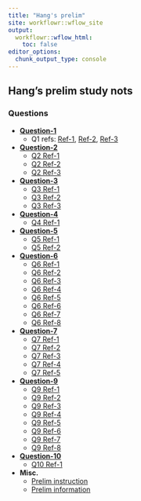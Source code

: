 ```yaml
---
title: "Hang's prelim"
site: workflowr::wflow_site
output:
  workflowr::wflow_html:
    toc: false
editor_options:
  chunk_output_type: console
---
```


## Hang's prelim study nots

### Questions

- [**Question-1**](https://chenh19.github.io/prelim/GGSB_questions_2022/GGSB_Question_1/GGSB_Prelim_Question_1.pdf)
  - Q1 refs: [Ref-1](https://chenh19.github.io/prelim/GGSB_questions_2022/GGSB_Question_1/Quesetion_1-Reference_1.pdf),
             [Ref-2](https://chenh19.github.io/prelim/GGSB_questions_2022/GGSB_Question_1/Quesetion_1-Reference_2.pdf),
             [Ref-3](https://chenh19.github.io/prelim/GGSB_questions_2022/GGSB_Question_1/Quesetion_1-Reference_3.pdf)

- [**Question-2**](https://chenh19.github.io/prelim/GGSB_questions_2022/GGSB_Question_2/GGSB_Prelim_Question_2.pdf)
  - [Q2 Ref-1](https://chenh19.github.io/prelim/GGSB_questions_2022/GGSB_Question_2/Quesetion_2-Reference_1.pdf)
  - [Q2 Ref-2](https://chenh19.github.io/prelim/GGSB_questions_2022/GGSB_Question_2/Quesetion_2-Reference_2.pdf)
  - [Q2 Ref-3](https://chenh19.github.io/prelim/GGSB_questions_2022/GGSB_Question_2/Quesetion_2-Reference_3.pdf)

- [**Question-3**](https://chenh19.github.io/prelim/GGSB_questions_2022/GGSB_Question_3/GGSB_Prelim_Question_3.pdf)
  - [Q3 Ref-1](https://chenh19.github.io/prelim/GGSB_questions_2022/GGSB_Question_3/Quesetion_3-Reference_1.pdf)
  - [Q3 Ref-2](https://chenh19.github.io/prelim/GGSB_questions_2022/GGSB_Question_3/Quesetion_3-Reference_2.pdf)
  - [Q3 Ref-3](https://chenh19.github.io/prelim/GGSB_questions_2022/GGSB_Question_3/Quesetion_3-Reference_3.pdf)

- [**Question-4**](https://chenh19.github.io/prelim/GGSB_questions_2022/GGSB_Question_4/GGSB_Prelim_Question_4.pdf)
  - [Q4 Ref-1](https://chenh19.github.io/prelim/GGSB_questions_2022/GGSB_Question_4/Quesetion_4-Reference_1.pdf)

- [**Question-5**](https://chenh19.github.io/prelim/GGSB_questions_2022/GGSB_Question_5/GGSB_Prelim_Question_5.pdf)
  - [Q5 Ref-1](https://chenh19.github.io/prelim/GGSB_questions_2022/GGSB_Question_5/Quesetion_5-Reference_1.pdf)
  - [Q5 Ref-2](https://chenh19.github.io/prelim/GGSB_questions_2022/GGSB_Question_5/Quesetion_5-Reference_2.pdf)

- [**Question-6**](https://chenh19.github.io/prelim/GGSB_questions_2022/GGSB_Question_6/GGSB_Prelim_Question_6.pdf)
  - [Q6 Ref-1](https://chenh19.github.io/prelim/GGSB_questions_2022/GGSB_Question_6/Quesetion_6-Reference_1.pdf)
  - [Q6 Ref-2](https://chenh19.github.io/prelim/GGSB_questions_2022/GGSB_Question_6/Quesetion_6-Reference_2.pdf)
  - [Q6 Ref-3](https://chenh19.github.io/prelim/GGSB_questions_2022/GGSB_Question_6/Quesetion_6-Reference_3.pdf)
  - [Q6 Ref-4](https://chenh19.github.io/prelim/GGSB_questions_2022/GGSB_Question_6/Quesetion_6-Reference_4.pdf)
  - [Q6 Ref-5](https://chenh19.github.io/prelim/GGSB_questions_2022/GGSB_Question_6/Quesetion_6-Reference_5.pdf)
  - [Q6 Ref-6](https://chenh19.github.io/prelim/GGSB_questions_2022/GGSB_Question_6/Quesetion_6-Reference_6.pdf)
  - [Q6 Ref-7](https://chenh19.github.io/prelim/GGSB_questions_2022/GGSB_Question_6/Quesetion_6-Reference_7.pdf)
  - [Q6 Ref-8](https://chenh19.github.io/prelim/GGSB_questions_2022/GGSB_Question_6/Quesetion_6-Reference_8.pdf)

- [**Question-7**](https://chenh19.github.io/prelim/GGSB_questions_2022/GGSB_Question_7/GGSB_Prelim_Question_7.pdf)
  - [Q7 Ref-1](https://chenh19.github.io/prelim/GGSB_questions_2022/GGSB_Question_7/Quesetion_7-Reference_1.pdf)
  - [Q7 Ref-2](https://chenh19.github.io/prelim/GGSB_questions_2022/GGSB_Question_7/Quesetion_7-Reference_2.pdf)
  - [Q7 Ref-3](https://chenh19.github.io/prelim/GGSB_questions_2022/GGSB_Question_7/Quesetion_7-Reference_3.pdf)
  - [Q7 Ref-4](https://chenh19.github.io/prelim/GGSB_questions_2022/GGSB_Question_7/Quesetion_7-Reference_4.pdf)
  - [Q7 Ref-5](https://chenh19.github.io/prelim/GGSB_questions_2022/GGSB_Question_7/Quesetion_7-Reference_5.pdf)

- [**Question-9**](https://chenh19.github.io/prelim/GGSB_questions_2022/GGSB_Question_9/GGSB_Prelim_Question_9.pdf)
  - [Q9 Ref-1](https://chenh19.github.io/prelim/GGSB_questions_2022/GGSB_Question_9/Quesetion_9-Reference_1.pdf)
  - [Q9 Ref-2](https://chenh19.github.io/prelim/GGSB_questions_2022/GGSB_Question_9/Quesetion_9-Reference_2.pdf)
  - [Q9 Ref-3](https://chenh19.github.io/prelim/GGSB_questions_2022/GGSB_Question_9/Quesetion_9-Reference_3.pdf)
  - [Q9 Ref-4](https://chenh19.github.io/prelim/GGSB_questions_2022/GGSB_Question_9/Quesetion_9-Reference_4.pdf)
  - [Q9 Ref-5](https://chenh19.github.io/prelim/GGSB_questions_2022/GGSB_Question_9/Quesetion_9-Reference_5.pdf)
  - [Q9 Ref-6](https://chenh19.github.io/prelim/GGSB_questions_2022/GGSB_Question_9/Quesetion_9-Reference_6.pdf)
  - [Q9 Ref-7](https://chenh19.github.io/prelim/GGSB_questions_2022/GGSB_Question_9/Quesetion_9-Reference_7.pdf)
  - [Q9 Ref-8](https://chenh19.github.io/prelim/GGSB_questions_2022/GGSB_Question_9/Quesetion_9-Reference_8.pdf)

- [**Question-10**](https://chenh19.github.io/prelim/GGSB_questions_2022/GGSB_Question_10/GGSB_Prelim_Question_10.pdf)
  - [Q10 Ref-1](https://chenh19.github.io/prelim/GGSB_questions_2022/GGSB_Question_10/Quesetion_10-Reference_1.pdf)

- **Misc.**
  - [Prelim instruction](https://chenh19.github.io/prelim/GGSB_questions_2022/MISC/GGSB_Prelim_Exam_Instructions.pdf)
  - [Prelim information](https://chenh19.github.io/prelim/GGSB_questions_2022/MISC/PrelimExam_Information_from_GGSB_Handbook.pdf)
